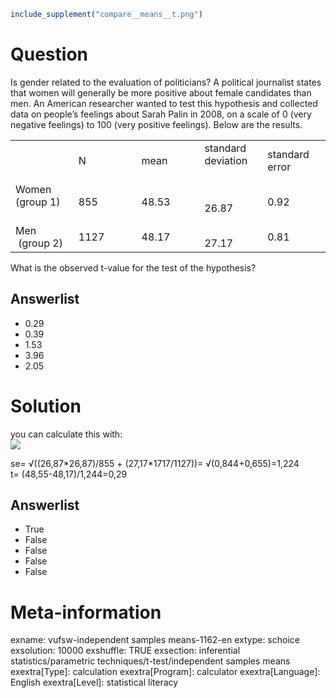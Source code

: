```r
include_supplement("compare__means__t.png")
```

Question
========
Is gender related to the evaluation of politicians? A political
journalist states that women will generally be more positive about
female candidates than men. An American researcher wanted to test this
hypothesis and collected data on people's feelings about Sarah Palin in
2008, on a scale of 0 (very negative feelings) to 100 (very positive
feelings). Below are the results.  
  
  

<table>
<colgroup>
<col style="width: 20%" />
<col style="width: 20%" />
<col style="width: 20%" />
<col style="width: 20%" />
<col style="width: 20%" />
</colgroup>
<tbody>
<tr class="odd">
<td><br />
</td>
<td class="tvcss_2">N             </td>
<td class="tvcss_3 tvcss_2">mean</td>
<td class="tvcss_4 tvcss_2">standard deviation         </td>
<td class="tvcss_2">standard error</td>
</tr>
<tr class="even">
<td>Women (group 1)          </td>
<td>855</td>
<td class="tvcss_3">48.53</td>
<td class="tvcss_4">          26.87</td>
<td>0.92</td>
</tr>
<tr class="odd">
<td>Men  (group 2)</td>
<td>1127</td>
<td class="tvcss_3">48.17</td>
<td class="tvcss_4">          27.17</td>
<td>0.81</td>
</tr>
</tbody>
</table>

  
  
What is the observed t-value for the test of the hypothesis?

Answerlist
----------
* 0.29
* 0.39
* 1.53
* 3.96
* 2.05

Solution
========





you can calculate this with:  
![](compare__means__t.png)
  
  
se= √((26,87\*26,87)/855 + (27,17\*1717/1127))= √(0,844+0,655)=1,224  
t= (48,55-48,17)/1,244=0,29

Answerlist
----------
* True
* False
* False
* False
* False

Meta-information
================
exname: vufsw-independent samples means-1162-en
extype: schoice
exsolution: 10000
exshuffle: TRUE
exsection: inferential statistics/parametric techniques/t-test/independent samples means
exextra[Type]: calculation
exextra[Program]: calculator
exextra[Language]: English
exextra[Level]: statistical literacy

